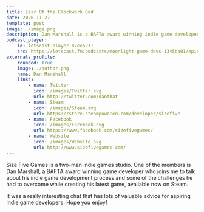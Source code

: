 ```yaml
---
title: Lair Of the Clockwork God
date: 2020-11-27
template: post
image: ./image.png
description: Dan Marshall is a BAFTA award winning indie game developer and shares his day-to-day.
podcast_player:
    id: letscast-player-87eea231
    src: https://letscast.fm/podcasts/moonlight-game-devs-1345ba01/episodes/the-story-of-a-bafta-winning-indie-game-developer/player.js
externals_profile:
    rounded: True
    image: ./author.png
    name: Dan Marshall
    links:
        - name: Twitter
          icon: /images/Twitter.svg
          url: http://twitter.com/danthat
        - name: Steam
          icon: /images/Steam.svg
          url: https://store.steampowered.com/developer/sizefive
        - name: Facebook
          icon: /images/Facebook.svg
          url: https://www.facebook.com/sizefivegames/
        - name: Website
          icon: /images/Website.svg
          url: http://www.sizefivegames.com/
---
```



Size Five Games is a two-man indie games studio. One of the members is Dan Marshall, a BAFTA award winning game developer who joins me to talk about his indie game development process and some of the challenges he had to overcome while creating
his latest game, available now on Steam.

<Lair />

It was a really interesting chat that has lots of valuable advice for aspiring indie game developers. Hope you enjoy!
